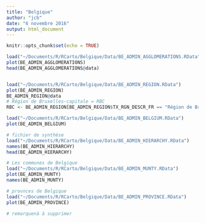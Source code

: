 ```yaml
---
title: "Belgique"
author: "jcb"
date: "6 novembre 2016"
output: html_document
---
```


```r
knitr::opts_chunk$set(echo = TRUE)
```

```r
load("~/Documents/R/RCarto/Belgique/Data/BE_ADMIN_AGGLOMERATIONS.RData")
plot(BE_ADMIN_AGGLOMERATIONS)
head(BE_ADMIN_AGGLOMERATIONS@data)


load("~/Documents/R/RCarto/Belgique/Data/BE_ADMIN_REGION.RData")
plot(BE_ADMIN_REGION)
BE_ADMIN_REGION@data
# Région de Bruxelles-capitale = RBC
RBC <- BE_ADMIN_REGION[BE_ADMIN_REGION$TX_RGN_DESCR_FR == "Région de Bruxelles-Capitale",]

load("~/Documents/R/RCarto/Belgique/Data/BE_ADMIN_BELGIUM.RData")
plot(BE_ADMIN_BELGIUM)

# fichier de synthèse
load("~/Documents/R/RCarto/Belgique/Data/BE_ADMIN_HIERARCHY.RData")
names(BE_ADMIN_HIERARCHY)
head(BE_ADMIN_HIERARCHY)

# Les communes de Belgique
load("~/Documents/R/RCarto/Belgique/Data/BE_ADMIN_MUNTY.RData")
plot(BE_ADMIN_MUNTY)
names(BE_ADMIN_MUNTY)

# provnces de Belgique
load("~/Documents/R/RCarto/Belgique/Data/BE_ADMIN_PROVINCE.RData")
plot(BE_ADMIN_PROVINCE)

# remarquenà à supprimer

```

